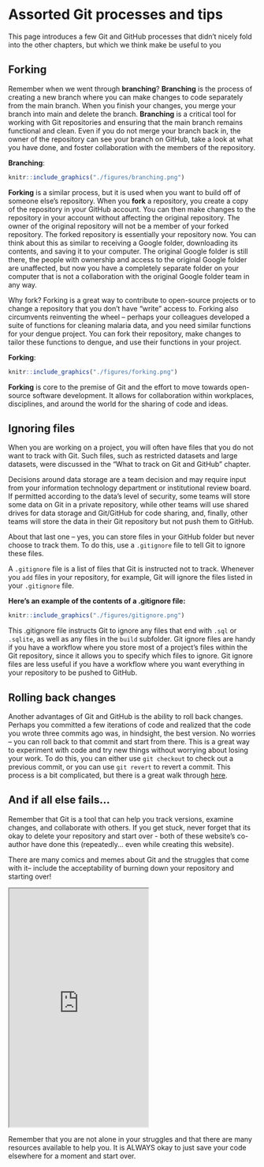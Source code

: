 # Assorted Git processes and tips

This page introduces a few Git and GitHub processes that didn't nicely fold into the other chapters, but which we think make be useful to you 

## Forking
Remember when we went through **branching**? **Branching** is the process of creating a new branch where you can make changes to code separately from the main branch. When you finish your changes, you merge your branch into main and delete the branch. **Branching** is a critical tool for working with Git repositories and ensuring that the main branch remains functional and clean. Even if you do not merge your branch back in, the owner of the repository can see your branch on GitHub, take a look at what you have done, and foster collaboration with the members of the repository.

**Branching**: 
```r
knitr::include_graphics("./figures/branching.png")
```

**Forking** is a similar process, but it is used when you want to build off of someone else's repository. When you **fork** a repository, you create a copy of the repository in your GitHub account. You can then make changes to the repository in your account without affecting the original repository. The owner of the original repository will not be a member of your forked repository. The forked repository is essentially your repository now. You can think about this as similar to receiving a Google folder, downloading its contents, and saving it to your computer. The original Google folder is still there, the people with ownership and access to the original Google folder are unaffected, but now you have a completely separate folder on your computer that is not a collaboration with the original Google folder team in any way. 

Why fork? Forking is a great way to contribute to open-source projects or to change a repository that you don't have "write" access to. Forking also circumvents reinventing the wheel -- perhaps your colleagues developed a suite of functions for cleaning malaria data, and you need similar functions for your dengue project. You can fork their repository, make changes to tailor these functions to dengue, and use their functions in your project. 

**Forking**: 
```r
knitr::include_graphics("./figures/forking.png")
```

**Forking** is core to the premise of Git and the effort to move towards open-source software development. It allows for collaboration within workplaces, disciplines, and around the world for the sharing of code and ideas.

## Ignoring files

When you are working on a project, you will often have files that you do not 
want to track with Git. Such files, such as restricted datasets and large 
datasets, were discussed in the "What to track on Git and GitHub" chapter.

Decisions around data storage are a team decision and may require input from 
your information technology department or institutional review board. If 
permitted according to the data's level of security, some teams will store some 
data on Git in a private repository, while other teams will use shared drives for
data storage and Git/GitHub for code sharing, and, finally, other teams will store
the data in their Git repository but not push them to GitHub.

About that last one -- yes, you can store files in your GitHub folder but never
choose to track them. To do this, use a `.gitignore` file to tell Git to ignore 
these files.

A `.gitignore` file is a list of files that Git is instructed not to track. 
Whenever you `add` files in your repository, for example, Git will ignore the 
files listed in your `.gitignore` file. 

**Here's an example of the contents of a .gitignore file:** 

```r
knitr::include_graphics("./figures/gitignore.png")
```

This .gitignore file instructs Git to ignore any files that end with `.sql` or `.sqlite`, as
well as any files in the `build` subfolder. Git ignore files are handy if 
you have a workflow where you store most of a project's files within the Git 
repository, since it allows you to specify which files to ignore. Git ignore 
files are less useful if you have a workflow 
where you want everything in your repository to be pushed to GitHub. 

## Rolling back changes
Another advantages of Git and GitHub is the ability to roll back changes. 
Perhaps you committed a few iterations of code and realized that 
the code you wrote three commits ago was, in hindsight, the best version. No worries -- you can roll
back to that commit and start from there. This is a great way to experiment with
code and try new things without worrying about losing your work. To do this, you
can either use `git checkout` to check out a previous commit, or you can use 
`git revert` to revert a commit. This process is a bit complicated, but there is
a great walk through [here](https://swcarpentry.github.io/git-novice/05-history.html).  

## And if all else fails... 
Remember that Git is a tool that can help you track versions, examine changes, 
and collaborate with others. If you get stuck, never forget that its okay to 
delete your repository and start over - both of these website's co-author have 
done this (repeatedly... even while creating this website). 

There are many comics and memes about Git and the struggles that come with it-- include the acceptability of burning down your repository and starting over! 

<iframe src="https://imgs.xkcd.com/comics/git.png" width="56%" height="483"></iframe> 

Remember that you are not alone in your struggles and that there are many resources available to help you. It is ALWAYS okay to just save your code elsewhere for a moment and start over.

